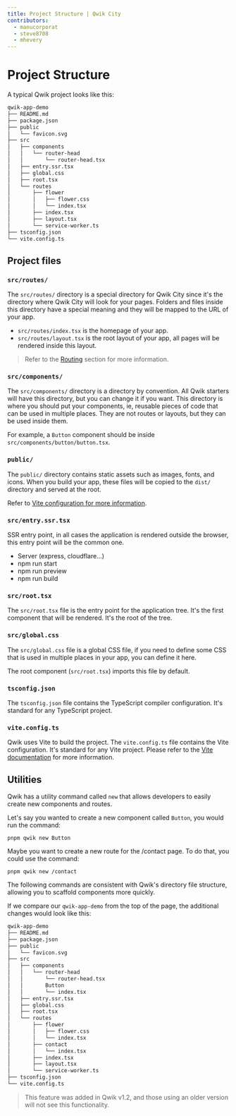 ```yaml
---
title: Project Structure | Qwik City
contributors:
  - manucorporat
  - steve8708
  - mhevery
---
```


# Project Structure

A typical Qwik project looks like this:

```bash
qwik-app-demo
├── README.md
├── package.json
├── public
│   └── favicon.svg
├── src
│   ├── components
│   │   └── router-head
│   │       └── router-head.tsx
│   ├── entry.ssr.tsx
│   ├── global.css
│   ├── root.tsx
│   └── routes
│       ├── flower
│       │   ├── flower.css
│       │   └── index.tsx
│       ├── index.tsx
│       ├── layout.tsx
│       └── service-worker.ts
├── tsconfig.json
└── vite.config.ts
```

## Project files

### `src/routes/`

The `src/routes/` directory is a special directory for Qwik City since it's the directory where Qwik City will look for your pages. Folders and files inside this directory have a special meaning and they will be mapped to the URL of your app.

- `src/routes/index.tsx` is the homepage of your app.
- `src/routes/layout.tsx` is the root layout of your app, all pages will be rendered inside this layout.

> Refer to the [Routing](/docs/routing) section for more information.

### `src/components/`

The `src/components/` directory is a directory by convention. All Qwik starters will have this directory, but you can change it if you want. This directory is where you should put your components, ie, reusable pieces of code that can be used in multiple places. They are not routes or layouts, but they can be used inside them.

For example, a `Button` component should be inside `src/components/button/button.tsx`.

### `public/`

The `public/` directory contains static assets such as images, fonts, and icons. When you build your app, these files will be copied to the `dist/` directory and served at the root.

Refer to [Vite configuration for more information](https://vitejs.dev/guide/build.html#public-base-path).

### `src/entry.ssr.tsx`

SSR entry point, in all cases the application is rendered outside the browser, this entry point will be the common one.

- Server (express, cloudflare...)
- npm run start
- npm run preview
- npm run build

### `src/root.tsx`

The `src/root.tsx` file is the entry point for the application tree. It's the first component that will be rendered. It's the root of the tree.

### `src/global.css`

The `src/global.css` file is a global CSS file, if you need to define some CSS that is used in multiple places in your app, you can define it here.

The root component (`src/root.tsx`) imports this file by default.

### `tsconfig.json`

The `tsconfig.json` file contains the TypeScript compiler configuration. It's standard for any TypeScript project.

### `vite.config.ts`

Qwik uses Vite to build the project. The `vite.config.ts` file contains the Vite configuration. It's standard for any Vite project. Please refer to the [Vite documentation](https://vitejs.dev/config/) for more information.

## Utilities

Qwik has a utility command called `new` that allows developers to easily create new components and routes. 

Let's say you wanted to create a new component called `Button`, you would run the command:
```tsx
pnpm qwik new Button
```

Maybe you want to create a new route for the /contact page. To do that, you could use the command:
```tsx
pnpm qwik new /contact
```

The following commands are consistent with Qwik's directory file structure, allowing you to scaffold components more quickly.

If we compare our `qwik-app-demo` from the top of the page, the additional changes would look like this:

```bash
qwik-app-demo
├── README.md
├── package.json
├── public
│   └── favicon.svg
├── src
│   ├── components
│   │   └── router-head
│   │       └── router-head.tsx
│   │       Button
│   │       └── index.tsx  
│   ├── entry.ssr.tsx
│   ├── global.css
│   ├── root.tsx
│   └── routes
│       ├── flower
│       │   ├── flower.css
│       │   └── index.tsx
│       ├── contact
│       │   └── index.tsx
│       ├── index.tsx
│       ├── layout.tsx
│       └── service-worker.ts
├── tsconfig.json
└── vite.config.ts
```

> This feature was added in Qwik v1.2, and those using an older version will not see this functionality.
